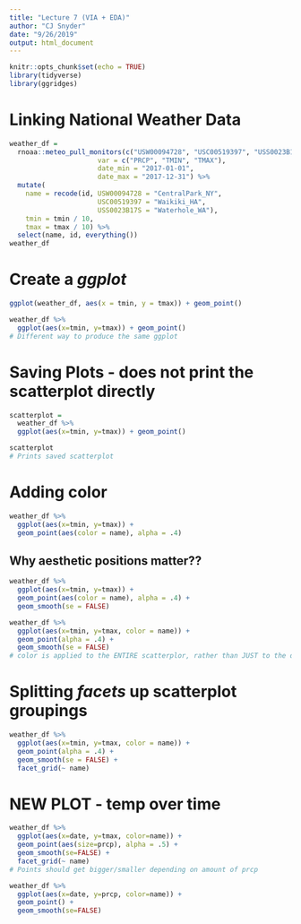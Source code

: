 ```yaml
---
title: "Lecture 7 (VIA + EDA)"
author: "CJ Snyder"
date: "9/26/2019"
output: html_document
---
```


```r
knitr::opts_chunk$set(echo = TRUE)
library(tidyverse)
library(ggridges)
```

# Linking National Weather Data
```r
weather_df = 
  rnoaa::meteo_pull_monitors(c("USW00094728", "USC00519397", "USS0023B17S"),
                      var = c("PRCP", "TMIN", "TMAX"), 
                      date_min = "2017-01-01",
                      date_max = "2017-12-31") %>%
  mutate(
    name = recode(id, USW00094728 = "CentralPark_NY", 
                      USC00519397 = "Waikiki_HA",
                      USS0023B17S = "Waterhole_WA"),
    tmin = tmin / 10,
    tmax = tmax / 10) %>%
  select(name, id, everything())
weather_df
```

# Create a _ggplot_
```r
ggplot(weather_df, aes(x = tmin, y = tmax)) + geom_point()

weather_df %>% 
  ggplot(aes(x=tmin, y=tmax)) + geom_point()
# Different way to produce the same ggplot
```

# Saving Plots - does not print the scatterplot directly
```r
scatterplot = 
  weather_df %>% 
  ggplot(aes(x=tmin, y=tmax)) + geom_point()

scatterplot
# Prints saved scatterplot
```

# Adding color
```r
weather_df %>% 
  ggplot(aes(x=tmin, y=tmax)) + 
  geom_point(aes(color = name), alpha = .4)
```

## Why aesthetic positions matter??
```r
weather_df %>% 
  ggplot(aes(x=tmin, y=tmax)) + 
  geom_point(aes(color = name), alpha = .4) +
  geom_smooth(se = FALSE)

weather_df %>% 
  ggplot(aes(x=tmin, y=tmax, color = name)) + 
  geom_point(alpha = .4) +
  geom_smooth(se = FALSE)
# color is applied to the ENTIRE scatterplor, rather than JUST to the data points
```

# Splitting _facets_ up scatterplot groupings
```r
weather_df %>% 
  ggplot(aes(x=tmin, y=tmax, color = name)) + 
  geom_point(alpha = .4) +
  geom_smooth(se = FALSE) +
  facet_grid(~ name)
```

# NEW PLOT - temp over time
```r
weather_df %>% 
  ggplot(aes(x=date, y=tmax, color=name)) +
  geom_point(aes(size=prcp), alpha = .5) +
  geom_smooth(se=FALSE) +
  facet_grid(~ name)
# Points should get bigger/smaller depending on amount of prcp

weather_df %>% 
  ggplot(aes(x=date, y=prcp, color=name)) +
  geom_point() +
  geom_smooth(se=FALSE)
```







